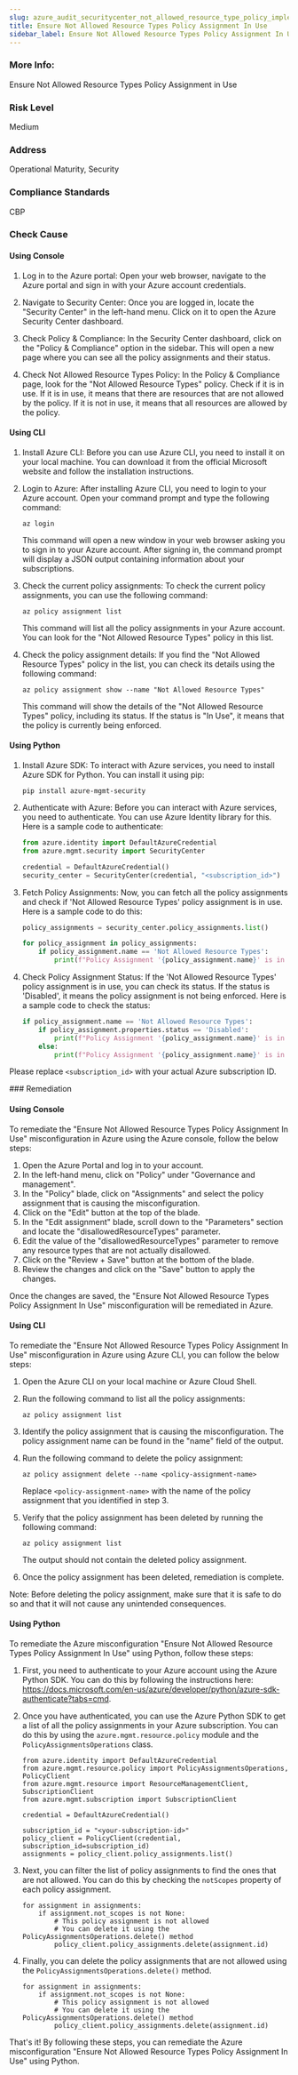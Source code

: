 ```yaml
---
slug: azure_audit_securitycenter_not_allowed_resource_type_policy_implemented
title: Ensure Not Allowed Resource Types Policy Assignment In Use
sidebar_label: Ensure Not Allowed Resource Types Policy Assignment In Use
---
```


### More Info:

Ensure Not Allowed Resource Types Policy Assignment in Use

### Risk Level

Medium

### Address

Operational Maturity, Security

### Compliance Standards

CBP


<Tabs><Tab title='Cause'>
### Check Cause

#### Using Console

1. Log in to the Azure portal: Open your web browser, navigate to the Azure portal and sign in with your Azure account credentials.

2. Navigate to Security Center: Once you are logged in, locate the "Security Center" in the left-hand menu. Click on it to open the Azure Security Center dashboard.

3. Check Policy & Compliance: In the Security Center dashboard, click on the "Policy & Compliance" option in the sidebar. This will open a new page where you can see all the policy assignments and their status.

4. Check Not Allowed Resource Types Policy: In the Policy & Compliance page, look for the "Not Allowed Resource Types" policy. Check if it is in use. If it is in use, it means that there are resources that are not allowed by the policy. If it is not in use, it means that all resources are allowed by the policy.

#### Using CLI

1. Install Azure CLI: Before you can use Azure CLI, you need to install it on your local machine. You can download it from the official Microsoft website and follow the installation instructions.

2. Login to Azure: After installing Azure CLI, you need to login to your Azure account. Open your command prompt and type the following command:
   ```
   az login
   ```
   This command will open a new window in your web browser asking you to sign in to your Azure account. After signing in, the command prompt will display a JSON output containing information about your subscriptions.

3. Check the current policy assignments: To check the current policy assignments, you can use the following command:
   ```
   az policy assignment list
   ```
   This command will list all the policy assignments in your Azure account. You can look for the "Not Allowed Resource Types" policy in this list.

4. Check the policy assignment details: If you find the "Not Allowed Resource Types" policy in the list, you can check its details using the following command:
   ```
   az policy assignment show --name "Not Allowed Resource Types"
   ```
   This command will show the details of the "Not Allowed Resource Types" policy, including its status. If the status is "In Use", it means that the policy is currently being enforced.

#### Using Python

1. Install Azure SDK: To interact with Azure services, you need to install Azure SDK for Python. You can install it using pip:
   ```
   pip install azure-mgmt-security
   ```

2. Authenticate with Azure: Before you can interact with Azure services, you need to authenticate. You can use Azure Identity library for this. Here is a sample code to authenticate:
   ```python
   from azure.identity import DefaultAzureCredential
   from azure.mgmt.security import SecurityCenter

   credential = DefaultAzureCredential()
   security_center = SecurityCenter(credential, "<subscription_id>")
   ```

3. Fetch Policy Assignments: Now, you can fetch all the policy assignments and check if 'Not Allowed Resource Types' policy assignment is in use. Here is a sample code to do this:
   ```python
   policy_assignments = security_center.policy_assignments.list()

   for policy_assignment in policy_assignments:
       if policy_assignment.name == 'Not Allowed Resource Types':
           print(f"Policy Assignment '{policy_assignment.name}' is in use.")
   ```

4. Check Policy Assignment Status: If the 'Not Allowed Resource Types' policy assignment is in use, you can check its status. If the status is 'Disabled', it means the policy assignment is not being enforced. Here is a sample code to check the status:
   ```python
   if policy_assignment.name == 'Not Allowed Resource Types':
       if policy_assignment.properties.status == 'Disabled':
           print(f"Policy Assignment '{policy_assignment.name}' is in use but not being enforced.")
       else:
           print(f"Policy Assignment '{policy_assignment.name}' is in use and being enforced.")
   ```

Please replace `<subscription_id>` with your actual Azure subscription ID.

</Tab>


<Tab title='Remediation'>
### Remediation

#### Using Console

To remediate the "Ensure Not Allowed Resource Types Policy Assignment In Use" misconfiguration in Azure using the Azure console, follow the below steps:

1. Open the Azure Portal and log in to your account.
2. In the left-hand menu, click on "Policy" under "Governance and management".
3. In the "Policy" blade, click on "Assignments" and select the policy assignment that is causing the misconfiguration.
4. Click on the "Edit" button at the top of the blade.
5. In the "Edit assignment" blade, scroll down to the "Parameters" section and locate the "disallowedResourceTypes" parameter.
6. Edit the value of the "disallowedResourceTypes" parameter to remove any resource types that are not actually disallowed.
7. Click on the "Review + Save" button at the bottom of the blade.
8. Review the changes and click on the "Save" button to apply the changes.

Once the changes are saved, the "Ensure Not Allowed Resource Types Policy Assignment In Use" misconfiguration will be remediated in Azure.

#### Using CLI

To remediate the "Ensure Not Allowed Resource Types Policy Assignment In Use" misconfiguration in Azure using Azure CLI, you can follow the below steps:

1. Open the Azure CLI on your local machine or Azure Cloud Shell.

2. Run the following command to list all the policy assignments:

   ```
   az policy assignment list
   ```

3. Identify the policy assignment that is causing the misconfiguration. The policy assignment name can be found in the "name" field of the output.

4. Run the following command to delete the policy assignment:

   ```
   az policy assignment delete --name <policy-assignment-name>
   ```

   Replace `<policy-assignment-name>` with the name of the policy assignment that you identified in step 3.

5. Verify that the policy assignment has been deleted by running the following command:

   ```
   az policy assignment list
   ```

   The output should not contain the deleted policy assignment.

6. Once the policy assignment has been deleted, remediation is complete.

Note: Before deleting the policy assignment, make sure that it is safe to do so and that it will not cause any unintended consequences.

#### Using Python

To remediate the Azure misconfiguration "Ensure Not Allowed Resource Types Policy Assignment In Use" using Python, follow these steps:

1. First, you need to authenticate to your Azure account using the Azure Python SDK. You can do this by following the instructions here: https://docs.microsoft.com/en-us/azure/developer/python/azure-sdk-authenticate?tabs=cmd.

2. Once you have authenticated, you can use the Azure Python SDK to get a list of all the policy assignments in your Azure subscription. You can do this by using the `azure.mgmt.resource.policy` module and the `PolicyAssignmentsOperations` class.

   ```
   from azure.identity import DefaultAzureCredential
   from azure.mgmt.resource.policy import PolicyAssignmentsOperations, PolicyClient
   from azure.mgmt.resource import ResourceManagementClient, SubscriptionClient
   from azure.mgmt.subscription import SubscriptionClient

   credential = DefaultAzureCredential()

   subscription_id = "<your-subscription-id>"
   policy_client = PolicyClient(credential, subscription_id=subscription_id)
   assignments = policy_client.policy_assignments.list()
   ```

3. Next, you can filter the list of policy assignments to find the ones that are not allowed. You can do this by checking the `notScopes` property of each policy assignment.

   ```
   for assignment in assignments:
       if assignment.not_scopes is not None:
           # This policy assignment is not allowed
           # You can delete it using the PolicyAssignmentsOperations.delete() method
           policy_client.policy_assignments.delete(assignment.id)
   ```

4. Finally, you can delete the policy assignments that are not allowed using the `PolicyAssignmentsOperations.delete()` method.

   ```
   for assignment in assignments:
       if assignment.not_scopes is not None:
           # This policy assignment is not allowed
           # You can delete it using the PolicyAssignmentsOperations.delete() method
           policy_client.policy_assignments.delete(assignment.id)
   ```

That's it! By following these steps, you can remediate the Azure misconfiguration "Ensure Not Allowed Resource Types Policy Assignment In Use" using Python.




</Tab>
</Tabs>